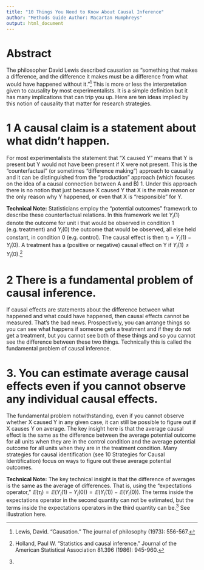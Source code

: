 ```yaml
---
title: "10 Things You Need to Know About Causal Inference"
author: "Methods Guide Author: Macartan Humphreys"
output: html_document
---
```


Abstract
==
The philosopher David Lewis described causation as "something that makes a difference, and the difference it makes must be a difference from what would have happened without it."[^1] This is more or less the interpretation given to causality by most experimentalists. It is a simple definition but it has many implications that can trip you up. Here are ten ideas implied by this notion of causality that matter for research strategies.

[^1]: Lewis, David. "Causation." The journal of philosophy (1973): 556-567.

1 A causal claim is a statement about what didn't happen.
==
For most experimentalists the statement that "X caused Y" means that Y is present but Y would not have been present if X were not present. This is the "counterfactual" (or sometimes "difference making") approach to causality and it can be distinguished from the "production" approach (which focuses on the idea of a causal connection between A and B) 1. Under this approach there is no notion that just because X caused Y that X is the main reason or the only reason why Y happened, or even that X is "responsible" for Y.

__Technical Note:__ Statisticians employ the "potential outcomes" framework to describe these counterfactual relations. In this framework we let $Y_i(1)$ denote the outcome for unit i that would be observed in condition 1 (e.g. treatment) and $Y_i(0)$ the outcome that would be observed, all else held constant, in condition 0 (e.g. control). The causal effect is then $τ_i=Y_i(1)−Y_i(0)$. A treatment has a (positive or negative) causal effect on Y if $Y_i(1)≠Y_i(0)$.[^2]

[^2]: Holland, Paul W. "Statistics and causal inference." Journal of the American Statistical Association 81.396 (1986): 945-960.

2 There is a fundamental problem of causal inference.
==
If causal effects are statements about the difference between what happened and what could have happened, then causal effects cannot be measured. That's the bad news. Prospectively, you can arrange things so you can see what happens if someone gets a treatment and if they do not get a treatment, but you cannot see both of these things and so you cannot see the difference between these two things. Technically this is called the fundamental problem of causal inference.

3. You can estimate average causal effects even if you cannot observe any individual causal effects.
==
The fundamental problem notwithstanding, even if you cannot observe whether X caused Y in any given case, it can still be possible to figure out if X causes Y on average. The key insight here is that the average causal effect is the same as the difference between the average potential outcome for all units when they are in the control condition and the average potential outcome for all units when they are in the treatment condition. Many strategies for causal identification (see 10 Strategies for Causal Identification) focus on ways to figure out these average potential outcomes.

__Technical Note:__ The key technical insight is that the difference of averages is the same as the average of differences. That is, using the "expectations operator," $𝔼(τ_i)=𝔼(Y_i(1)−Y_i(0))=𝔼(Y_i(1))−𝔼(Y_i(0))$. The terms inside the expectations operator in the second quantity can not be estimated, but the terms inside the expectations operators in the third quantity can be.[^3] See illustration here.

[^3]: 